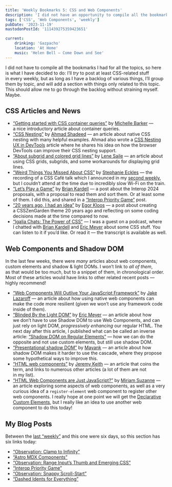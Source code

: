 ```yaml
---
title: 'Weekly Bookmarks 5: CSS and Web Components'
description: 'I did not have an opportunity to compile all the bookmarks I had for all the topics, so here is what I have decided to do: I’ll _try_ to post at least CSS-related stuff in every weekly. But, as long as I have a backlog of various things, I’ll group them by topic, and will add a section with things only related to this topic. This should allow me to go through the backlog without straining myself. Maybe.'
tags: ['CSS', 'Web Components', 'weekly']
pubDate: '2023-11-19'
mastodonPostId: '111439275359423651'

current:
	drinking: 'Gazpacho'
	location: 'At Home'
	music: 'Helen Bell — Come Down and See'
---
```


I did not have to compile all the bookmarks I had for all the topics, so here is what I have decided to do: I’ll _try_ to post at least CSS-related stuff in every weekly, but as long as I have a backlog of various things, I’ll group them by topic, and will add a section with things only related to this topic. This should allow me to go through the backlog without straining myself. Maybe.

## CSS Articles and News

- [“Getting started with CSS container queries”](https://developer.mozilla.org/en-US/blog/getting-started-with-css-container-queries/) by [Michelle Barker](https://michellebarker.co.uk/) — a nice introductory article about container queries.
- [“CSS Nesting”](https://ishadeed.com/article/css-nesting) by [Ahmad Shadeed](https://ishadeed.com/) — an article about native CSS nesting with many helpful examples. Ahmad also wrote a [CSS Nesting UX in DevTools](https://ishadeed.com/article/css-nesting-ux) article where he shares his idea on how the browser DevTools can improve their CSS nesting support.
- [“About subgrid and colored grid lines”](https://www.lenesaile.com/en/blog/about-subgrid-and-colored-grid-lines/) by [Lene Saile](https://www.lenesaile.com/) — an article about using CSS grids, subgrids, and some workarounds for displaying grid lines.
- [“Weird Things You Missed About CSS”](https://www.youtube.com/watch?v=z8AuhLf2uxQ) by [Stephanie Eckles](https://thinkdobecreate.com/) — the recording of a CSS Café talk which I announced in my [second weekly](/weekly-bookmarks-002/), but I couldn’t attend at the time due to incredibly slow Wi-Fi on the train.
- [“Let’s Play a Game”](https://bkardell.com/blog/PriorityGame.html) by [Brian Kardell](https://bkardell.com/) — a post about the Interop 2024 proposals, with a proposal to read them and sort them. Or at least some of them. I did this, and shared in a [“Interop Priority Game”](/priority-game/) post.
- [“20 years ago, I had an idea”](https://dutchcelt.nl/posts/20-years-ago-i-had-an-idea/) by [Egor Kloos](https://dutchcelt.nl/) — a post about creating a CSSZenGarden theme 20 years ago and reflecting on some coding decisions made at the time compared to now.
- [“Igalia Chats: The Power of CSS”](https://www.igalia.com/chats/power-of-css)
— I was a guest on a podcast, where I chatted with [Brian Kardell](https://bkardell.com/) and [Eric Meyer](https://meyerweb.com/) about some CSS stuff. You can listen to it if you’d like. Or read it — the transcript is available as well.

## Web Components and Shadow DOM

In the last few weeks, there were _many_ articles about web components, custom elements and shadow & light DOMs. I won’t link to _all of them_, as that would be too much, but to a snippet of them, in chronological order. Most of these articles would have links to other related recent posts — highly recommend!

- [“Web Components Will Outlive Your JavaScript Framework”](https://jakelazaroff.com/words/web-components-will-outlive-your-javascript-framework/) by [Jake Lazaroff](https://jakelazaroff.com/) — an article about how using native web components can make the code more resilient (given we won’t use any framework code inside of them).
- [“Blinded By the Light DOM”](https://meyerweb.com/eric/thoughts/2023/11/01/blinded-by-the-light-dom/) by [Eric Meyer](https://meyerweb.com/) — an article about how we don’t have to use Shadow DOM to use Web Components, and can just rely on light DOM, _progressively enhancing_ our regular HTML. The next day after this article, I published what can be called an inverse article: [“Shadow DOM on Regular Elements”](/shadows-separately/) — how we can do the opposite and not use custom elements, but still use shadow DOM.
- [“Presentational shadow DOM”](https://www.mayank.co/blog/presentational-shadow-dom/) by [Mayank](https://www.mayank.co/) — an article about how shadow DOM makes it harder to use the cascade, where they propose some hypothetical ways to improve this.
- [“HTML web components”](https://adactio.com/journal/20618) by [Jeremy Keith](https://adactio.com/) — an article that coins the term, and links to numerous other articles (a lot of them are not in my list).
- [“HTML Web Components are Just JavaScript?”](https://www.oddbird.net/2023/11/17/components/) by [Miriam Suzanne](https://www.miriamsuzanne.com/) — an article exploring some aspects of web components, as well as a very curious idea of a `register-element` web component to register other web components. I really hope at one point we will get the [Declarative Custom Elements](https://github.com/WICG/webcomponents/issues/1009), but I really like an idea to use another web component to do this today!

## My Blog Posts

Between the [last “weekly”](/weekly-bookmarks-004/) and this one were six days, so this section has six links today:

- [“Observation: Clamp to Infinity”](/clamp-to-infinity/)
- [“Astro MDX Components”](/astro-mdx-components/)
- [“Observation: Range Input’s Thumb and Emerging CSS”](/input-range-thumb/)
- [“Interop Priority Game”](/priority-game/)
- [“Observation: Snappy Scroll-Start”](/snappy-scroll-start/)
- [“Dashed Idents for Everything”](/dashed-idents-for-everything/)
